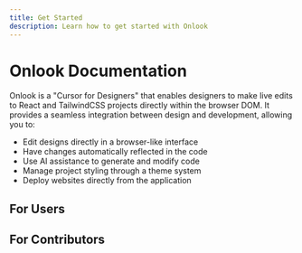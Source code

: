 ```yaml
---
title: Get Started
description: Learn how to get started with Onlook
---
```


# Onlook Documentation

Onlook is a "Cursor for Designers" that enables designers to make live edits to React and TailwindCSS projects directly within the browser DOM. It provides a seamless integration between design and development, allowing you to:

- Edit designs directly in a browser-like interface
- Have changes automatically reflected in the code
- Use AI assistance to generate and modify code
- Manage project styling through a theme system
- Deploy websites directly from the application

## For Users

<Cards>
  <Card title="User Guide" href="/user-guide" />
  <Card title="Features" href="/features" />
  <Card title="Tutorials" href="/tutorials" />
</Cards>

## For Contributors

<Cards>
  <Card title="Running Locally" href="/developer/running-locally" />
  <Card title="Architecture" href="/developer/architecture" />
  <Card title="Contributing" href="/developer/contributing" />
</Cards>
